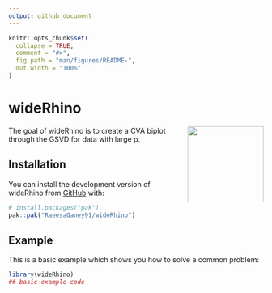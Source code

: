 ```yaml
---
output: github_document
---
```


<!-- README.md is generated from README.Rmd. Please edit that file -->

```r
knitr::opts_chunk$set(
  collapse = TRUE,
  comment = "#>",
  fig.path = "man/figures/README-",
  out.width = "100%"
)
```

# wideRhino

<img src="logo.png" align="right" width="150" /> 

<!-- badges: start -->
<!-- badges: end -->

The goal of wideRhino is to create a CVA biplot through the GSVD for data with large p. 





## Installation

You can install the development version of wideRhino from [GitHub](https://github.com/) with:

``` r
# install.packages("pak")
pak::pak("RaeesaGaney91/wideRhino")
```

## Example

This is a basic example which shows you how to solve a common problem:

```r
library(wideRhino)
## basic example code
```

